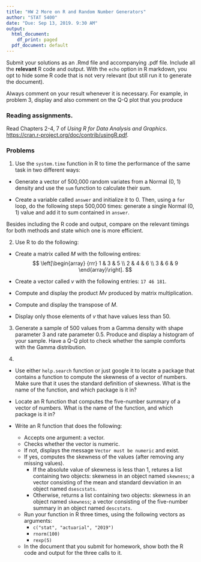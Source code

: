 ```yaml
---
title: "HW 2 More on R and Random Number Generators"
author: "STAT 5400"
date: "Due: Sep 13, 2019. 9:30 AM"
output:
  html_document:
    df_print: paged
  pdf_document: default
---
```


<!-- ```{r setup, include=FALSE} -->
<!-- knitr::opts_chunk$set(echo = TRUE) -->
<!-- ``` -->
Submit your solutions as an .Rmd file and accompanying .pdf file. Include all the **relevant** R code and output. With the `echo` option in R markdown, you opt to hide some R code that is not very relevant (but still run it to generate the document).

Always comment on your result whenever it is necessary. For example, in problem 3, display and also comment on the Q-Q plot that you produce

### Reading assignments.
Read Chapters 2-4, 7 of *Using R for Data Analysis and Graphics*.
<https://cran.r-project.org/doc/contrib/usingR.pdf>.

### Problems
1. Use the `system.time` function in R to time the performance of the same task in two different ways:

+ Generate a vector of 500,000 random variates from a Normal (0, 1) density and use the `sum` function to calculate their sum.

+ Create a variable called `answer` and initialize it to 0. Then, using a `for` loop, do the following steps 500,000 times: generate a single Normal (0, 1) value and add it to sum contained in `answer`.

Besides including the R code and output, compare on the relevant timings for both methods and state which one is more efficient.

2. Use R to do the following:

+ Create a matrix called $M$ with the following entires:
$$
\left[\begin{array}
{rrr}
1 & 3 & 5 \\
2 & 4 & 6 \\
3 & 6 & 9
\end{array}\right].
$$
+ Create a vector called $v$ with the following entries:
`17 46 181`.

+ Compute and display the product $Mv$ produced by matrix multiplication.
+ Compute and display the transpose of $M$.
+ Display only those elements of $v$ that have values less than 50.

3. Generate a sample of 500 values from a Gamma density with shape parameter 3 and rate parameter 0.5. Produce and display a histogram of your sample. Have a Q-Q plot to check whether the sample comforts with the Gamma distribution.

4. 
+ Use either `help.search` function or just google it to locate a package that contains a function to compute the skewness of a vector of numbers. Make sure that it uses the standard definition of skewness. What is the name of the function, and which package is it in?

+ Locate an R function that computes the five-number summary of a vector of numbers. What is the name of the function, and which package is it in?

+ Write an R function that does the following:
    + Accepts one argument: a vector.
    + Checks whether the vector is numeric.
    + If not, displays the message `Vector must be numeric` and exist. 
    + If yes, computes the skewness of the values (after removing any missing values).
        + If the absolute value of skewness is less than 1, retures a list containing two objects: skewness in an object named `skewness`; a vector consisting of the mean and standard devviation in an object named `dsescstats`.
        + Otherwise, returns a list containing two objects: skewness in an object named `skewness`; a vector consisting of the five-number summary in an object named `descstats`.
    + Run your function in R three times, using the following vectors as arguments:
        + `c("stat", "actuarial", "2019")`
        + `rnorm(100)`
        + `rexp(5)`
    + In the document that you submit for homework, show both the R code and output for the three calls to it.


<!-- ```{r cars} -->
<!-- summary(cars) -->
<!-- ``` -->

<!-- ## Including Plots -->

<!-- You can also embed plots, for example: -->

<!-- ```{r pressure, echo=FALSE} -->
<!-- plot(pressure) -->
<!-- ``` -->

<!-- Note that the `echo = FALSE` parameter was added to the code chunk to prevent printing of the R code that generated the plot. -->
